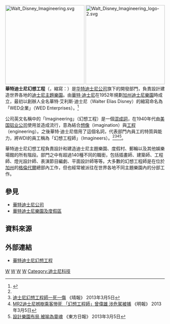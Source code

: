 {{Primarysources}}
{{Refimprove|time=2019-03-18T17:10:13+00:00}}
{{noteTA
|G1=Disney
|1=zh-cn:饭店;zh-tw:飯店;zh-hk:酒店;
}}

{{Infobox company |
  name     = 華特迪士尼幻想工程<br><small>Walt Disney Imagineering</small> |
  logo     = Walt Disney Imagineering (2019).svg |
  type     =  部門 |
  parent           = [[華特迪士尼樂園及度假區|華特迪士尼樂園及度假區]]<br>（[[华特迪士尼公司|华特迪士尼公司]]） |
  foundation       = 1952年（WED Enterprises） |
  location_city    = [[加州|加州]][[格倫代爾_(加利福尼亞州)|格倫代爾]] |
  location_country = {{USA}} |
  key_people       = |
  industry         = |
  products         =  主題樂園<br>度假酒店<br>遊樂設施<br>郵輪<br>不動產開發<br>娛樂場館 |
  revenue          = |
  operating_income = |
 divisions         = [[華特迪士尼創意娛樂|華特迪士尼創意娛樂]]|
  homepage         = [http://disneyimaginations.com/index.html Walt Disney Imagineering] |
}}
[[File:Walt_Disney_Imagineering.svg|250px]]
[[File:Walt_Disney_Imagineering_logo-2.svg|250px]]
'''華特迪士尼幻想工程'''（{{lang-en|'''W'''alt '''D'''isney '''I'''magineering}}，縮寫：'''{{lang|en|WDI}}'''）是[[华特迪士尼公司|华特迪士尼公司]]旗下的開發部門，負責設計建造世界各地的[[華特迪士尼樂園及度假區|迪士尼主題樂園]]。由[[華特·迪士尼|華特·迪士尼]]在1952年規劃[[加州|加州]][[迪士尼樂園|迪士尼樂園]]時成立，最初以創辦人全名華特·艾利斯·迪士尼（Walter Elias Disney）的縮寫命名為「WED企業」（WED Enterprises）。<ref name=Wright>{{Cite book  | url = http://books.google.co.il/books?id=hRLKAAAACAAJ&dq=The+Imagineering+Field+Guide+to+the+Magic+Kingdom&source=bl&ots=c1SSTUulZ9&sig=2xquLxZnRxfeL9x5saqUNZYGfGs&hl=en&sa=X&ei=JPwOUNOpLLSN0wXA0YCACA&redir_esc=y  | last = Wright  | first = Alex  | coauthors = Imagineers  | title = The Imagineering Field Guide to Magic Kingdom at Walt Disney World  | publisher = Disney Editions  | year = 2005  | location = New York  | isbn = 0786855533  | access-date = 2013-06-19  | archive-date = 2020-05-20  | archive-url = https://web.archive.org/web/20200520114844/https://books.google.co.il/books?id=hRLKAAAACAAJ&dq=The+Imagineering+Field+Guide+to+the+Magic+Kingdom&source=bl&ots=c1SSTUulZ9&sig=2xquLxZnRxfeL9x5saqUNZYGfGs&hl=en&sa=X&ei=JPwOUNOpLLSN0wXA0YCACA&redir_esc=y  | dead-url = no  }}</ref>

公司英文名稱中的「Imagineering」（幻想工程）是一個[[混成詞|混成詞]]，在1940年代由[[美国铝业公司|美国铝业公司]]使用並造成流行，意為結合[[想像|想像]]（imagination）與[[工程|工程]]（engineering）。之後華特·迪士尼借用了這個名詞，代表部門內員工的特質與能力，將WDI的員工稱為「幻想工程師」（Imagineers）。<ref name=Wright/><ref>[http://hk.news.yahoo.com/迪士尼幻想工程師-死-傷-225149491.html 迪士尼幻想工程師一死一傷] {{Wayback|url=http://hk.news.yahoo.com/%E8%BF%AA%E5%A3%AB%E5%B0%BC%E5%B9%BB%E6%83%B3%E5%B7%A5%E7%A8%8B%E5%B8%AB-%E6%AD%BB-%E5%82%B7-225149491.html |date=20200925170225 }} 《晴報》 2013年3月5日</ref><ref>[http://hk.news.yahoo.com/mr2迪士尼撼樹乘客慘死-幻想工程師-曾偉雄-涉危駕被捕-211248189.html MR2迪士尼撼樹乘客慘死 「幻想工程師」曾偉雄 涉危駕被捕] 《明報》 2013年3月5日</ref><ref>[http://orientaldaily.on.cc/cnt/news/20130305/00176_011.html 設計樂園布局 被喻為靈魂] {{Wayback|url=http://orientaldaily.on.cc/cnt/news/20130305/00176_011.html |date=20201021125752 }} 《東方日報》 2013年3月5日</ref>。


華特迪士尼幻想工程負責設計和建造迪士尼主題樂園、度假村、郵輪以及其他娛樂場館的所有階段。部門之中有超過140種不同的職銜，包括插畫師、建築師、工程師、燈光設計師、表演節目編劇、平面設計師等等。大多數的幻想工程師是在位於[[加州|加州]]的[[格倫代爾_(加利福尼亞州)|格倫代爾]]總部內工作，但也經常被派往在世界各地不同主題樂園內的分部工作。

== 參見 ==
* [[華特迪士尼公司|華特迪士尼公司]]
* [[華特迪士尼樂園及度假區|華特迪士尼樂園及度假區]]

== 資料來源 ==
{{reflist}}

== 外部連結 ==
* [https://web.archive.org/web/20121011005934/http://disneyimaginations.com/index.html 華特迪士尼幻想工程]{{en}}

{{華特迪士尼樂園及度假區}}
{{迪士尼}}

[[Category:1952年成立的公司|W]]
[[Category:加利福尼亞州公司|W]]
[[Category:華特迪士尼公司子公司|W]]
[[Category:迪士尼度假區及主題公園|W]]
[[Category:迪士尼科技|Category:迪士尼科技]]